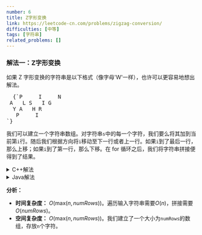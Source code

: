 ```yaml
---
number: 6
title: Z字形变换
link: https://leetcode-cn.com/problems/zigzag-conversion/
difficulties: [中等]
tags: [字符串]
related_problems: []
---
```


<h3 id="solution_1">解法一：Z字形变换</h3>

如果 Z 字形变换的字符串是以下格式（像字母'W'一样），也许可以更容易地想出解法。

<pre class="pseudo-code">
  {`P     I     N
 A   L S   I G
  Y A   H R
   P     I
`}
</pre>

我们可以建立一个字符串数组。对字符串`s`中的每一个字符，我们要么将其加到当前第`i`行。随后我们根据方向将`i`移动至下一行或者上一行。如果`i`到了最后一行，那么上移；如果`i`到了第一行，那么下移。在 for 循环之后，我们将字符串拼接便得到了结果。

<details class="code-details">
    <summary>C++解法</summary>

```cpp
class Solution {
public:
    string convert(string s, int numRows) {
        // a special case if numRos == 1
        if (numRows == 1) {
            return s;
        }

        vector<string> zigzag(numRows, "");
        int i = 0;
        int dir = 1;

        for (char c : s) {
            zigzag[i] += c;
            if (i == numRows - 1) {
                dir = -1;
            }
            else if (i == 0) {
                dir = 1;
            }
            i += dir;
        }

        string result = "";
        for (auto row : zigzag) {
            result += row;
        }

        return result;
    }
};
```

</details>

<details class="code-details">
    <summary>Java解法</summary>

```java
class Solution {
    public String convert(String s, int numRows) {
        // a special case if numRos == 1
        if (numRows == 1) {
            return s;
        }

        String[] zigzag = new String[numRows];
        Arrays.fill(zigzag, "");

        int dir = 1, i = 0;

        for (char c : s.toCharArray()) {
            zigzag[i] += c;
            if (i == numRows - 1) {
                dir = -1;
            }
            else if (i == 0) {
                dir = 1;
            }
            i += dir;
        }

        String result = "";

        for (String row : zigzag) {
            result += row;
        }

        return result;
    }
}
```

</details>

**分析：**

- **时间复杂度：** $O(\text{max}(n, numRows))$。遍历输入字符串需要$O(n)$，拼接需要$O(numRows)$。
- **空间复杂度：** $O(\text{max}(n, numRows))$。我们建立了一个大小为`numRows`的数组，存放`n`个字符。
